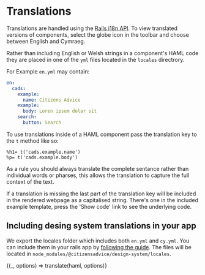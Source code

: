 
<Meta title="Translations/How To" />

# Translations

Translations are handled using the [Rails i18n API](https://guides.rubyonrails.org/i18n.html). To view translated versions of components, select the globe icon in the toolbar and choose between English and Cymraeg.

Rather than including English or Welsh strings in a component's HAML code they are placed in one of the `yml` files located in the `locales` directrory.

For Example `en.yml` may contain:

```yaml
en:
  cads:
    example:
      name: Citizens Advice
    example:
      body: Loren ipsum dolar sit
    search:
      button: Search
```

To use translations inside of a HAML component pass the translation key to the `t` method like so:

```haml
%h1= t('cads.example.name')
%p= t('cads.example.body')
```

As a rule you should always translate the complete sentance rather than individual words or pharses, this allows the translation to capture the full context of the text.

If a translation is missing the last part of the translation key will be included in the rendered webpage as a capitalised string. There's one in the included example template, press the 'Show code' link to see the underlying code.

## Including desing system translations in your app

We export the locales folder which includes both `en.yml` and `cy.yml`. You can include them in your rails app by [following the guide](https://guides.rubyonrails.org/i18n.html#configure-the-i18n-module). The files will be located in `node_modules/@citizensadvice/design-system/locales`.


<Preview>
  <Story
    name="Example translation"
    parameters={{ docs: { source: { code: haml.raw } } }}
  >
    {(_, options) => translate(haml, options)}
  </Story>
</Preview>
